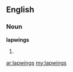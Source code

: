 ==English==

===Noun===
'''lapwings'''

# {{plural of|[[lapwing]]}}

[[ar:lapwings]]
[[my:lapwings]]